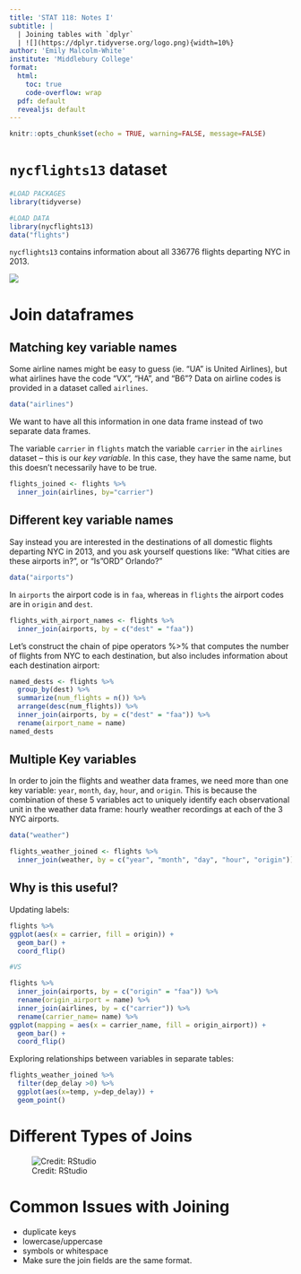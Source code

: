 ```yaml
---
title: 'STAT 118: Notes I'
subtitle: | 
  | Joining tables with `dplyr`
  | ![](https://dplyr.tidyverse.org/logo.png){width=10%}
author: 'Emily Malcolm-White'
institute: 'Middlebury College'
format:
  html:
    toc: true
    code-overflow: wrap
  pdf: default
  revealjs: default
---
```


```r
knitr::opts_chunk$set(echo = TRUE, warning=FALSE, message=FALSE)
```

# `nycflights13` dataset 

```r
#LOAD PACKAGES
library(tidyverse)

#LOAD DATA
library(nycflights13)
data("flights")
```



`nycflights13` contains information about all 336776 flights departing NYC in 2013. 

![](https://r4ds.hadley.nz/diagrams/relational.png)


# Join dataframes

## Matching key variable names

Some airline names might be easy to guess (ie. "UA" is United Airlines), but what airlines have the code "VX", "HA", and "B6"? Data on airline codes is provided in a dataset called `airlines`. 

```r
data("airlines")
```

We want to have all this information in one data frame instead of two separate data frames. 

The variable `carrier` in `flights` match the variable `carrier` in the `airlines` dataset -- this is our *key variable*. In this case, they have the same name, but this doesn't necessarily have to be true. 

```r
flights_joined <- flights %>% 
  inner_join(airlines, by="carrier")
```


## Different key variable names

Say instead you are interested in the destinations of all domestic flights departing NYC in 2013, and you ask yourself questions like: “What cities are these airports in?”, or “Is "ORD" Orlando?”

```r
data("airports")
```


In `airports` the airport code is in `faa`, whereas in `flights` the airport codes are in `origin` and `dest`.

```r
flights_with_airport_names <- flights %>% 
  inner_join(airports, by = c("dest" = "faa"))
```

Let’s construct the chain of pipe operators %>% that computes the number of flights from NYC to each destination, but also includes information about each destination airport:

```r
named_dests <- flights %>%
  group_by(dest) %>%
  summarize(num_flights = n()) %>%
  arrange(desc(num_flights)) %>%
  inner_join(airports, by = c("dest" = "faa")) %>%
  rename(airport_name = name)
named_dests
```

## Multiple Key variables

In order to join the flights and weather data frames, we need more than one key variable: `year`, `month`, `day`, `hour`, and `origin`. This is because the combination of these 5 variables act to uniquely identify each observational unit in the weather data frame: hourly weather recordings at each of the 3 NYC airports.

```r
data("weather")
```


```r
flights_weather_joined <- flights %>%
  inner_join(weather, by = c("year", "month", "day", "hour", "origin"))
```

## Why is this useful? 

Updating labels: 

```r
flights %>% 
ggplot(aes(x = carrier, fill = origin)) +
  geom_bar() + 
  coord_flip()

#VS

flights %>% 
  inner_join(airports, by = c("origin" = "faa")) %>% 
  rename(origin_airport = name) %>% 
  inner_join(airlines, by = c("carrier")) %>%  
  rename(carrier_name= name) %>% 
ggplot(mapping = aes(x = carrier_name, fill = origin_airport)) +
  geom_bar() + 
  coord_flip()
```


Exploring relationships between variables in separate tables: 

```r
flights_weather_joined %>% 
  filter(dep_delay >0) %>% 
  ggplot(aes(x=temp, y=dep_delay)) +
  geom_point()
```

# Different Types of Joins

![Credit: RStudio](http://rafalab.dfci.harvard.edu/dsbook/wrangling/img/joins.png)

# Common Issues with Joining

- duplicate keys
- lowercase/uppercase
- symbols or whitespace
- Make sure the join fields are the same format.



